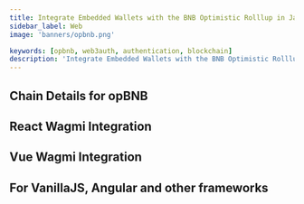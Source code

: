 ```yaml
---
title: Integrate Embedded Wallets with the BNB Optimistic Rolllup in JavaScript
sidebar_label: Web
image: 'banners/opbnb.png'

keywords: [opbnb, web3auth, authentication, blockchain]
description: 'Integrate Embedded Wallets with the BNB Optimistic Rolllup in JavaScript | Embedded Wallets'
---
```



<SEO
  title="Integrate Embedded Wallets with the BNB Optimistic Rolllup in JavaScript"
  description="Integrate Embedded Wallets with the BNB Optimistic Rolllup in JavaScript | Embedded Wallets"
  image="https://web3auth.io/docs/banners/opbnb.png"
  slug="/embedded-wallets/connect-blockchain/evm/opbnb/web"
/>

## Chain Details for opBNB

<ChainDetailsOpBNB />

## React Wagmi Integration

<ReactWagmiIntegration />

## Vue Wagmi Integration

<VueWagmiIntegration />

## For VanillaJS, Angular and other frameworks

<JsBlockchainMethods />
